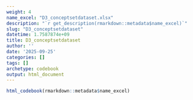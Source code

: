```yaml
---
weight: 4
name_excel: "D3_conceptsetdataset.xlsx"
description: "`r get_description(rmarkdown::metadata$name_excel)`"
slug: "D3_conceptsetdataset"
datetime: 1.7587874e+09
title: D3_conceptsetdataset
author: ''
date: '2025-09-25'
categories: []
tags: []
archetype: codebook
output: html_document
---
```


```r
html_codebook(rmarkdown::metadata$name_excel)
```
